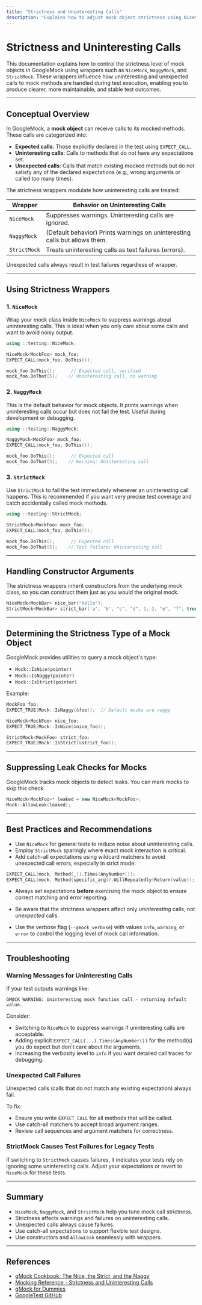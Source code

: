 ```yaml
---
title: "Strictness and Uninteresting Calls"
description: "Explains how to adjust mock object strictness using NiceMock, NaggyMock, and StrictMock wrappers. Describes how these impact tests with unexpected or uninteresting calls, and provides decision guidance for ensuring stable, readable test output."
---
```


# Strictness and Uninteresting Calls

This documentation explains how to control the strictness level of mock objects in GoogleMock using wrappers such as `NiceMock`, `NaggyMock`, and `StrictMock`. These wrappers influence how uninteresting and unexpected calls to mock methods are handled during test execution, enabling you to produce clearer, more maintainable, and stable test outcomes.

---

## Conceptual Overview

In GoogleMock, a **mock object** can receive calls to its mocked methods. These calls are categorized into:

- **Expected calls**: Those explicitly declared in the test using `EXPECT_CALL`.
- **Uninteresting calls**: Calls to methods that do not have any expectations set.
- **Unexpected calls**: Calls that match existing mocked methods but do not satisfy any of the declared expectations (e.g., wrong arguments or called too many times).

The strictness wrappers modulate how uninteresting calls are treated:

| Wrapper      | Behavior on Uninteresting Calls                          |
|--------------|---------------------------------------------------------|
| `NiceMock`   | Suppresses warnings. Uninteresting calls are ignored.  |
| `NaggyMock`  | (Default behavior) Prints warnings on uninteresting calls but allows them. |
| `StrictMock` | Treats uninteresting calls as test failures (errors).  |

Unexpected calls always result in test failures regardless of wrapper.

---

## Using Strictness Wrappers

### 1. `NiceMock`

Wrap your mock class inside `NiceMock` to suppress warnings about uninteresting calls. This is ideal when you only care about some calls and want to avoid noisy output.

```cpp
using ::testing::NiceMock;

NiceMock<MockFoo> mock_foo;
EXPECT_CALL(mock_foo, DoThis());

mock_foo.DoThis();      // Expected call, verified
mock_foo.DoThat(5);    // Uninteresting call, no warning
```

### 2. `NaggyMock`

This is the default behavior for mock objects. It prints warnings when uninteresting calls occur but does not fail the test. Useful during development or debugging.

```cpp
using ::testing::NaggyMock;

NaggyMock<MockFoo> mock_foo;
EXPECT_CALL(mock_foo, DoThis());

mock_foo.DoThis();      // Expected call
mock_foo.DoThat(5);    // Warning: Uninteresting call
```

### 3. `StrictMock`

Use `StrictMock` to fail the test immediately whenever an uninteresting call happens. This is recommended if you want very precise test coverage and catch accidentally called mock methods.

```cpp
using ::testing::StrictMock;

StrictMock<MockFoo> mock_foo;
EXPECT_CALL(mock_foo, DoThis());

mock_foo.DoThis();      // Expected call
mock_foo.DoThat(5);    // Test failure: Uninteresting call
```

---

## Handling Constructor Arguments

The strictness wrappers inherit constructors from the underlying mock class, so you can construct them just as you would the original mock.

```cpp
NiceMock<MockBar> nice_bar("hello");
StrictMock<MockBar> strict_bar('a', 'b', "c", "d", 1, 2, "e", "f", true, false);
```

---

## Determining the Strictness Type of a Mock Object

GoogleMock provides utilities to query a mock object's type:

- `Mock::IsNice(pointer)`
- `Mock::IsNaggy(pointer)`
- `Mock::IsStrict(pointer)`

Example:

```cpp
MockFoo foo;
EXPECT_TRUE(Mock::IsNaggy(&foo));  // Default mocks are naggy

NiceMock<MockFoo> nice_foo;
EXPECT_TRUE(Mock::IsNice(&nice_foo));

StrictMock<MockFoo> strict_foo;
EXPECT_TRUE(Mock::IsStrict(&strict_foo));
```

---

## Suppressing Leak Checks for Mocks

GoogleMock tracks mock objects to detect leaks. You can mark mocks to skip this check.

```cpp
NiceMock<MockFoo>* leaked = new NiceMock<MockFoo>;
Mock::AllowLeak(leaked);
```

---

## Best Practices and Recommendations

- Use `NiceMock` for general tests to reduce noise about uninteresting calls.
- Employ `StrictMock` sparingly where exact mock interaction is critical.
- Add catch-all expectations using wildcard matchers to avoid unexpected call errors, especially in strict mode:

```cpp
EXPECT_CALL(mock, Method(_)).Times(AnyNumber());
EXPECT_CALL(mock, Method(specific_arg)).WillRepeatedly(Return(value));
```

- Always set expectations **before** exercising the mock object to ensure correct matching and error reporting.

- Be aware that the strictness wrappers affect only *uninteresting* calls, not *unexpected* calls.

- Use the verbose flag (`--gmock_verbose`) with values `info`, `warning`, or `error` to control the logging level of mock call information.

---

## Troubleshooting

### Warning Messages for Uninteresting Calls

If your test outputs warnings like:

```
GMOCK WARNING: Uninteresting mock function call - returning default value.
```

Consider:

- Switching to `NiceMock` to suppress warnings if uninteresting calls are acceptable.
- Adding explicit `EXPECT_CALL(...).Times(AnyNumber())` for the method(s) you do expect but don't care about the arguments.
- Increasing the verbosity level to `info` if you want detailed call traces for debugging.

### Unexpected Call Failures

Unexpected calls (calls that do not match any existing expectation) always fail.

To fix:

- Ensure you write `EXPECT_CALL` for all methods that will be called.
- Use catch-all matchers to accept broad argument ranges.
- Review call sequences and argument matchers for correctness.

### StrictMock Causes Test Failures for Legacy Tests

If switching to `StrictMock` causes failures, it indicates your tests rely on ignoring some uninteresting calls. Adjust your expectations or revert to `NiceMock` for these tests.

---

## Summary

- `NiceMock`, `NaggyMock`, and `StrictMock` help you tune mock call strictness.
- Strictness affects warnings and failures on uninteresting calls.
- Unexpected calls always cause failures.
- Use catch-all expectations to support flexible test designs.
- Use constructors and `AllowLeak` seamlessly with wrappers.

---

## References

- [gMock Cookbook: The Nice, the Strict, and the Naggy](https://google.github.io/googletest/gmock_cook_book.html#NiceStrictNaggy)
- [Mocking Reference - Strictness and Uninteresting Calls](https://google.github.io/googletest/reference/mocking.html#NiceStrictNaggy)
- [gMock for Dummies](https://google.github.io/googletest/gmock_for_dummies.html#uninteresting_calls)
- [GoogleTest GitHub](https://github.com/google/googletest)
